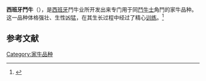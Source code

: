 '''西班牙鬥牛'''（{{lang-es|Toro de lidia}}），是[[西班牙|西班牙]]鬥牛业所开发出来专门用于同[[鬥牛士|鬥牛士]]角鬥的家牛品种。这一品种体格强壮、生性凶猛，在其生长过程中经过了精心[[训练|训练]]。<ref>{{Cite web |url=http://www.iberianature.com/material/cows.html |title=Spanish Cows and Beef |access-date=2010-05-05 |archive-date=2021-02-26 |archive-url=https://web.archive.org/web/20210226082206/http://www.iberianature.com/material/cows.html |dead-url=no }}</ref>

==参考文献==
<div class="references-small">
<references></references>
</div>
{{commonscat|Toro de lidia}}
[[Category:家牛品种|Category:家牛品种]]
{{stub}}